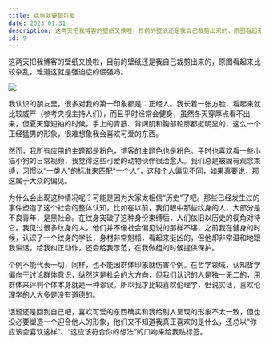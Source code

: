 ```yaml
---
title: 猛男就要配可爱
date: 2023.01.31
description: 这两天把我博客的壁纸又换啦，目前的壁纸还是我自己裁剪出来的，原图看起来比较杂乱，难道这就是强迫症的倔强吗。我认识的朋友里，很多对我的第一印象都是：正经人。我长着一张方脸，看起来就比较威严（参考央视主持人们），而且平时经常会健身......
id: 9
---
```


这两天把我博客的壁纸又换啦，目前的壁纸还是我自己裁剪出来的，原图看起来比较杂乱，难道这就是强迫症的倔强吗。

![](https://article.biliimg.com/bfs/article/c68252ac4cc594b19b8395c8880a09998fc55c73.png)

我认识的朋友里，很多对我的第一印象都是：正经人。我长着一张方脸，看起来就比较威严（参考央视主持人们），而且平时经常会健身，虽然冬天穿厚点看不出来，但夏天穿短袖的时候，手上的青筋、背阔肌和胸部轮廓都挺明显的，这么一个正经猛男的形象，很难想象我会喜欢可爱的东西。

然而，我所有应用的主题都是粉色，博客的主题色也是粉色。平时也喜欢看一些小猫小狗的日常视频，我觉得这些可爱的动物伙伴很治愈人。我们总是被固有观念束缚，习惯以“一类人”的标准来匹配“一个人”，这和个人偏见不同，如果真要说，那这属于大众的偏见。

为什么会出现这种情况呢？可能是因为大家太相信“历史”了吧。那些已经发生过的事件塑造了这个社会的整体认知，比如在以前，我们眼中那些纹身的人，大部分是不良青年，是黑社会。在纹身突破了这种身份束缚后，人们依旧以历史的视角对待它。我见过很多纹身的人，他们并不像社会偏见说的那样不堪，之前我在健身的时候，认识了一个纹身的学长，身材非常魁梧，看起来挺凶的，但他却非常温和地跟我讲话，给我纠正动作，还会给我示范，在我做组的时候提供保护。

个例不能代表一切，同样，也不能因群体印象就伤害个例。在哲学领域，认知哲学偏向于讨论群体意识，纵然这是社会的大方向，但我们认识的人是独一无二的，用群体来评判个体本身就是一种谬误。所以我才比较喜欢伦理学，但说实话，喜欢伦理学的人大多是没有道德的。

话题还是回到自己吧，喜欢可爱的东西确实和我给别人呈现的形象不太一致，但也没必要塑造一个迎合他人的形象，他们又不知道我真正喜欢的是什么，还总以“你应该会喜欢这样”、“这应该符合你的想法”的口吻来给我贴标签。
